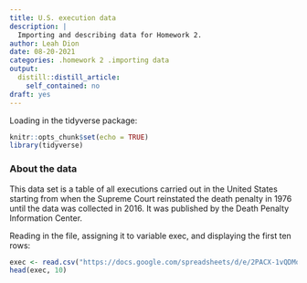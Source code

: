 ```yaml
---
title: U.S. execution data
description: |
  Importing and describing data for Homework 2.
author: Leah Dion
date: 08-20-2021
categories: .homework 2 .importing data
output:
  distill::distill_article:
    self_contained: no
draft: yes
---
```


Loading in the tidyverse package:

```r
knitr::opts_chunk$set(echo = TRUE)
library(tidyverse)
```

### About the data
This data set is a table of all executions carried out in the United States starting from when the Supreme Court reinstated the death penalty in 1976 until the data was collected in 2016. It was published by the Death Penalty Information Center.

Reading in the file, assigning it to variable exec, and displaying the first ten rows:

```r
exec <- read.csv("https://docs.google.com/spreadsheets/d/e/2PACX-1vQDMoiJXVldahXzL4S037MGb7DgZMfeqfrR-zYtDJ_U-Sd6FS35W7WU_6N8pXBOm9NOBGIM8BEui37x/pub?gid=0&single=true&output=csv")
head(exec, 10)
```
